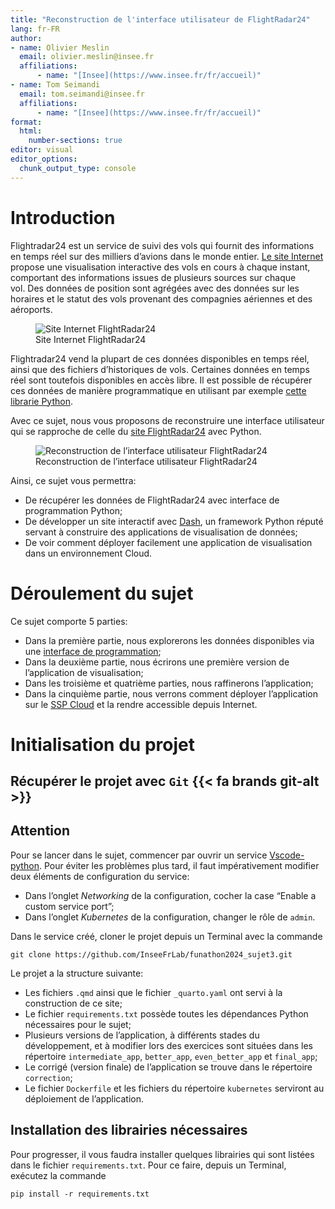 ```yaml
---
title: "Reconstruction de l'interface utilisateur de FlightRadar24"
lang: fr-FR
author: 
- name: Olivier Meslin
  email: olivier.meslin@insee.fr
  affiliations: 
      - name: "[Insee](https://www.insee.fr/fr/accueil)"
- name: Tom Seimandi
  email: tom.seimandi@insee.fr
  affiliations: 
      - name: "[Insee](https://www.insee.fr/fr/accueil)"
format:
  html:
    number-sections: true
editor: visual
editor_options: 
  chunk_output_type: console
---
```


# Introduction {.unnumbered}

Flightradar24 est un service de suivi des vols qui fournit des informations en temps réel sur des milliers d'avions dans le monde entier. [Le site Internet](https://www.flightradar24.com/) propose une visualisation interactive des vols en cours à chaque instant, comportant des informations issues de plusieurs sources sur chaque vol. Des données de position sont agrégées avec des données sur les horaires et le statut des vols provenant des compagnies aériennes et des aéroports.

![Site Internet FlightRadar24](img/fr24.jpg)

Flightradar24 vend la plupart de ces données disponibles en temps réel, ainsi que des fichiers d'historiques de vols. Certaines données en temps réel sont toutefois disponibles en accès libre. Il est possible de récupérer ces données de manière programmatique en utilisant par exemple [cette librarie Python](https://github.com/JeanExtreme002/FlightRadarAPI).

Avec ce sujet, nous vous proposons de reconstruire une interface utilisateur qui se rapproche de celle du [site FlightRadar24](https://www.flightradar24.com/) avec Python.

![Reconstruction de l'interface utilisateur FlightRadar24](img/app_preview.jpg)

Ainsi, ce sujet vous permettra:

- De récupérer les données de FlightRadar24 avec interface de programmation Python;
- De développer un site interactif avec [Dash](https://dash.plotly.com/), un framework Python réputé servant à construire des applications de visualisation de données;
- De voir comment déployer facilement une application de visualisation dans un environnement Cloud. 

# Déroulement du sujet

Ce sujet comporte 5 parties:

- Dans la première partie, nous explorerons les données disponibles via une [interface de programmation](https://github.com/JeanExtreme002/FlightRadarAPI);
- Dans la deuxième partie, nous écrirons une première version de l'application de visualisation;
- Dans les troisième et quatrième parties, nous raffinerons l'application;
- Dans la cinquième partie, nous verrons comment déployer l'application sur le [SSP Cloud](https://datalab.sspcloud.fr/) et la rendre accessible depuis Internet.

# Initialisation du projet

## Récupérer le projet avec `Git` {{< fa brands git-alt >}}

::: {.callout-note appearance="simple"}

## Attention

Pour se lancer dans le sujet, commencer par ouvrir un service [Vscode-python](https://datalab.sspcloud.fr/launcher/ide/vscode-python). Pour éviter les problèmes plus tard, il faut impérativement modifier deux éléments de configuration du service:

- Dans l'onglet *Networking* de la configuration, cocher la case "Enable a custom service port";
- Dans l'onglet *Kubernetes* de la configuration, changer le rôle de `admin`. 
:::

Dans le service créé, cloner le projet depuis un Terminal avec la commande
```
git clone https://github.com/InseeFrLab/funathon2024_sujet3.git
```

Le projet a la structure suivante:

- Les fichiers `.qmd` ainsi que le fichier `_quarto.yaml` ont servi à la construction de ce site;
- Le fichier `requirements.txt` possède toutes les dépendances Python nécessaires pour le sujet;
- Plusieurs versions de l'application, à différents stades du développement, et à modifier lors des exercices sont situées dans les répertoire `intermediate_app`, `better_app`, `even_better_app` et `final_app`;  
- Le corrigé (version finale) de l'application se trouve dans le répertoire `correction`;
- Le fichier `Dockerfile` et les fichiers du répertoire `kubernetes` serviront au déploiement de l'application.

## Installation des librairies nécessaires

Pour progresser, il vous faudra installer quelques librairies qui sont listées dans le fichier `requirements.txt`. Pour ce faire, depuis un Terminal, exécutez la commande
```
pip install -r requirements.txt
```
